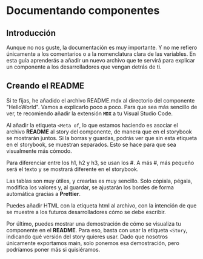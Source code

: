 
<Meta title="Guide/04 - Lección/1- Lección" />

# Documentando componentes

## Introducción

Aunque no nos guste, la documentación es muy importante. Y no me refiero únicamente a los comentarios o a la nomenclatura clara de las variables. En esta guía aprenderás a añadir un nuevo archivo que te servirá para explicar un componente a los desarrolladores que vengan detrás de ti.

## Creando el README

Si te fijas, he añadido el archivo README.mdx al directorio del componente "HelloWorld". Vamos a explicarlo poco a poco.
Para que sea más sencillo de ver, te recomiendo añadir la extensión **`MDX`** a tu Visual Studio Code.

Al añadir la etiqueta `<Meta of`, lo que estamos haciendo es asociar el archivo **README** al story del componente, de manera que en el storybook se mostrarán juntos.
Si la borras y guardas, podrás ver que sin esta etiqueta en el storybook, se muestran separados.
Esto se hace para que sea visualmente más cómodo.

Para diferenciar entre los h1, h2 y h3, se usan los #.
A más #, más pequeño será el texto y se mostrará diferente en el storybook.

Las tablas son muy útiles, y crearlas es muy sencillo.
Solo cópiala, pégala, modifica los valores y, al guardar, se ajustarán los bordes de forma automática gracias a **Prettier**.

Puedes añadir HTML con la etiqueta html al archivo, con la intención de que se muestre a los futuros desarrolladores cómo se debe escribir.

Por último, puedes mostrar una demostración de cómo se visualiza tu componente en el **README**.
Para eso, basta con usar la etiqueta `<Story`, indicando qué versión del story quieres usar.
Dado que nosotros únicamente exportamos main, solo ponemos esa demostración, pero podríamos poner más si quisiéramos.
